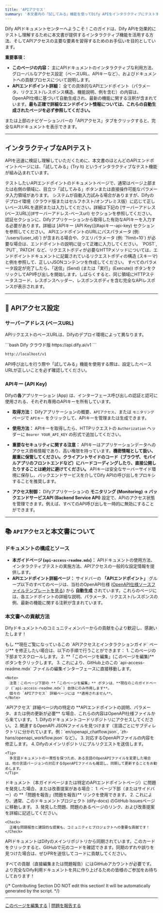 ```yaml
---
title: 'APIアクセス'
summary: '本文書内の「試してみる」機能を使ってDify APIをインタラクティブにテストする方法、ベースURLやAPIキーに関する重要な情報、そしてドキュメントエコシステムへの貢献方法について学びます。'
---
```


Dify APIドキュメントセンターへようこそ！このガイドは、Dify APIを効果的にテストし理解するために本文書が提供するインタラクティブ機能を活用する方法、そしてAPIアクセスの主要な要素を習得するためのお手伝いを目的としています。

**重要事項：**

*   **このページの内容：** 主にAPIドキュメントのインタラクティブな利用方法、グローバルなアクセス設定（ベースURL、APIキーなど）、およびドキュメントへの貢献プロセスについて説明します。
*   **APIエンドポイント詳細：** 全ての具体的なAPIエンドポイント（パラメータ、リクエスト/レスポンス構造、機能説明、例を含む）の内容は、OpenAPI仕様に基づいて自動生成され、最新の機能に関する注釈が含まれています。**最も正確で詳細なエンドポイント情報については、これらの自動生成されたページを必ず参照してください。**

<Card title="APIアクセス" icon="code" href="/api-reference/チャットメッセージ/チャットメッセージを送信" horizontal>
または上部のナビゲーションバーの「APIアクセス」タブをクリックすると、完全なAPIドキュメントを表示できます。
</Card>

---

## インタラクティブなAPIテスト

APIを迅速に検証し理解していただくために、本文書のほとんどのAPIエンドポイントページには、「試してみる」(Try It) というインタラクティブなテスト機能が組み込まれています。

<Steps>
  <Step title="「試してみる」機能を見つける">
    テストしたいAPIエンドポイントのドキュメントページで、通常はページ上部または右側の領域に、目立つ「試してみる」ボタンまたは直接操作可能なパラメータ入力領域があります。
  </Step>
  <Step title="リクエストパラメータを設定する">
    <AccordionGroup>
      <Accordion title="サーバーアドレス (ベースURL)">
        システムが自動入力試みる場合がありますが、Difyのデプロイ環境（クラウド版またはセルフホスト/オンプレミス版）に応じて正しいベースURLを選択または入力してください。詳細は下記の [サーバーアドレス (ベースURL)](#サーバーアドレス-ベースurl) セクションを参照してください。
      </Accordion>
      <Accordion title="認証情報 (APIキー)">
        認証セクションに、Difyアプリケーションから取得した有効なAPIキーを入力する必要があります。詳細は [APIキー (API Key)](#apiキー-api-key) セクションを参照してください。
      </Accordion>
      <Accordion title="パスパラメータとクエリパラメータ">
        APIエンドポイントのURLにパスパラメータ (例: `/users/{user_id}`) が含まれる場合や、クエリパラメータ (例: `?limit=10`) が必要な場合は、エンドポイントの説明に従って正確に入力してください。
      </Accordion>
      <Accordion title="リクエストボディ (Request Body)">
        `POST`, `PUT`, `PATCH` など、リクエストボディが必要なHTTPメソッドについては、エンドポイントドキュメントに記載されているリクエストボディの構造 (スキーマ) と例を参照して、正しいJSONコンテンツを作成してください。
      </Accordion>
    </AccordionGroup>
  </Step>
  <Step title="リクエストを送信して結果を確認する">
    すべてのパラメータ設定が完了したら、「送信」(Send) (または「実行」(Execute)) ボタンをクリックしてAPI呼び出しを開始します。しばらくすると、同じ領域にHTTPステータスコード、レスポンスヘッダー、レスポンスボディを含む完全なAPIレスポンスが表示されます。
  </Step>
</Steps>

---

## 🔑 APIアクセス設定

### サーバーアドレス (ベースURL)

APIリクエストのベースURLは、Difyのデプロイ環境によって異なります。

<CodeGroup>
  ```bash Dify クラウド版
https://api.dify.ai/v1
  ```

  ```bash セルフホスト / オンプレミス版
http://localhost/v1
  ```
</CodeGroup>
<Info>
  API呼び出しを行う際や「試してみる」機能を使用する際は、設定したベースURLが正しいことを必ず確認してください。
</Info>

### APIキー (API Key)

Difyの**各**アプリケーション (App) は、インターフェース呼び出しの認証と認可に使用される、それぞれ専用のAPIキーを所有しています。

*   **取得方法：** Difyアプリケーションの概要、`APIアクセス`、または `モニタリング` ページで `APIキー` をクリックして、APIキーを管理または生成できます。

*   **使用方法：** APIキーを取得したら、HTTPリクエストの `Authorization` ヘッダーに `Bearer YOUR_API_KEY` の形式で追加してください。

*   **重要なセキュリティに関する注意：**
    <Warning>
      APIキーはアプリケーションデータへのアクセス資格情報であり、高い権限を持っています。**機密情報として扱い、厳重に保管してください。クライアントサイドのコード（ブラウザ、モバイルアプリのフロントエンドなど）にハードコーディングしたり、直接公開したりすることは絶対に避けてください。** APIキーは安全なサーバーサイド環境に保存し、バックエンドサービスを介してDify APIの呼び出しをプロキシすることを推奨します。
    </Warning>

*   **アクセス制御：** Difyアプリケーションの **モニタリング (Monitoring) -> バックエンドサービスAPI (Backend Service API)** 設定で、APIのアクセス状態を管理できます。例えば、すべてのAPI呼び出しを一時的に無効にすることができます。

---

## 📚 `APIアクセス`と本文書について

### ドキュメントの構成とソース

*   **本ガイドページ (`api-access-readme.mdx`)：** APIドキュメントの使用方法、インタラクティブテストの実施方法、APIアクセスの一般的な設定情報を提供します。
*   **APIエンドポイント詳細ページ：** サイドバーの **「APIエンドポイント」** グループ以下のすべてのページは、当社のOpenAPI仕様 ([OpenAPI仕様ソースファイルテンプレートを見る](https://github.com/langgenius/dify/tree/main/web/app/components/develop/template)) から **自動生成** されています。これらのページには、各エンドポイントの詳細な説明、パラメータ、リクエスト/レスポンスの例、最新の機能に関する注釈が含まれています。

### 本文書への貢献方法

Difyドキュメントへのコミュニティメンバーからの貢献を心より歓迎し、感謝いたします！

<Tabs>
  <Tab title="現在のページ（本ガイド）を編集する">
    もし **現在ご覧になっているこの `APIアクセスとインタラクションガイド` ページ** を修正したい場合は、以下の手順で行うことができます：
    1.  このページの下部までスクロールします。
    2.  <Icon icon="pen-to-square" /> **「このページを編集」(このページを編集)** ボタンをクリックします。
    3.  これにより、GitHub上のこの `api-access-readme.mdx` ファイルの編集インターフェースに直接移動します。

    <Note>
      注意：このページ下部の **「このページを編集」** ボタンは、**現在のこのガイドページ (`api-access-readme.mdx`) 自体にのみ作用します**。
      個々の `APIアクセス` 詳細ページには **適用されません**。
    </Note>
  </Tab>

  <Tab title="APIエンドポイント記述の変更（OpenAPI仕様）">
    `APIアクセス` 詳細ページ内の特定の **APIエンドポイントの説明、パラメータ、または例の更新が必要** な場合、これらの内容はOpenAPI仕様ファイルから来ています。
    1.  Difyのドキュメントコードリポジトリにアクセスしてください。
    2.  関連するOpenAPI JSONファイルを見つけます（言語ごとにサブディレクトリに分かれています。例：`en/openapi_chatflow.json`, `zh-hans/openapi_workflow.json` など）。
    3.  対応するOpenAPIファイルの内容を修正します。
    4.  Difyのメインリポジトリにプルリクエストを送信します。

    <Tip>
      多言語ドキュメントの一貫性を保つため、ある言語のOpenAPIファイルを変更した場合は、他の言語バージョンの対応するOpenAPIファイルも確認し、同期して更新することをお勧めします。
    </Tip>
  </Tab>

  <Tab title="問題の報告または提案">
    ドキュメント（本ガイドページまたは特定のAPIエンドポイントページ）に問題を発見した場合、または改善提案がある場合：
    1.  ページ下部（またはサイドバー）の **「問題を報告」(問題を報告)** リンクを使用できます。
    2.  これにより、通常、このドキュメントプロジェクト (dify-docs) のGitHub Issuesページに移動します。
    3.  発見した問題、問題のあるページのリンク、および改善提案を詳細に記述してください。

    <Check>
      正確な問題報告と建設的な提案も、コミュニティとプロジェクトへの重要な貢献です！
    </Check>
  </Tab>
</Tabs>

<Card title="同期" icon="rotate" href="https://github.com/langgenius/dify/tree/main/web/app/components/develop/template" horizontal>
APIドキュメントはDifyのメインリポジトリから同期されています。このカードをクリックすると、GitHubで元のコードを確認できます。同期のずれや誤りを見つけた場合は、ぜひPRを送信してコードに貢献してください。
</Card>

すべての貢献（直接編集または問題報告）にはGitHubアカウントが必要です。より完全なDify利用ドキュメントを共に作り上げるための皆様のご参加をお待ちしております！

{/*
Contributing Section
DO NOT edit this section!
It will be automatically generated by the script.
*/}

---

[このページを編集する](https://github.com/langgenius/dify-docs/edit/main/ja-jp/openapi-api-access-readme.mdx) | [問題を報告する](https://github.com/langgenius/dify-docs/issues/new?template=docs.yml)

